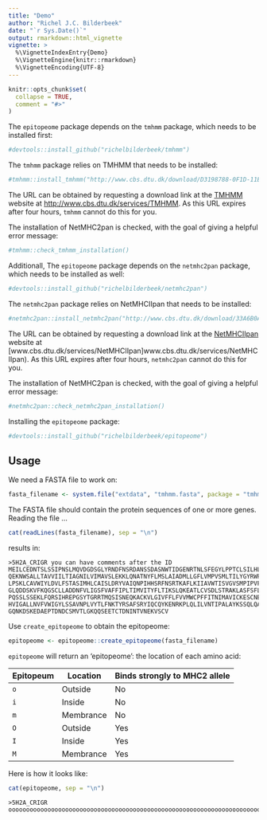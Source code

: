 ```yaml
---
title: "Demo"
author: "Richel J.C. Bilderbeek"
date: "`r Sys.Date()`"
output: rmarkdown::html_vignette
vignette: >
  %\VignetteIndexEntry{Demo}
  %\VignetteEngine{knitr::rmarkdown}
  %\VignetteEncoding{UTF-8}
---
```


```r
knitr::opts_chunk$set(
  collapse = TRUE,
  comment = "#>"
)
```


The `epitopeome` package depends on the `tmhmm` package, which needs
to be installed first:

```r
#devtools::install_github("richelbilderbeek/tmhmm")
```

The `tmhmm` package relies on TMHMM that needs to be installed:

```r
#tmhmm::install_tmhmm("http://www.cbs.dtu.dk/download/D3198788-0F1D-11E9-883C-84B3B9CD16B5/")
```

The URL can be obtained by requesting a download link at 
the [TMHMM](http://www.cbs.dtu.dk/services/TMHMM) website 
at [http://www.cbs.dtu.dk/services/TMHMM](http://www.cbs.dtu.dk/services/TMHMM).
As this URL expires after four hours, `tmhmm` cannot do this for you.

The installation of NetMHC2pan is checked, with the goal of giving
a helpful error message:

```r
#tmhmm::check_tmhmm_installation()
```

Additionall, The `epitopeome` package depends on the `netmhc2pan` package, which needs
to be installed as well:

```r
#devtools::install_github("richelbilderbeek/netmhc2pan")
```

The `netmhc2pan` package relies on NetMHCIIpan that needs to be installed:

```r
#netmhc2pan::install_netmhc2pan("http://www.cbs.dtu.dk/download/33A6B0AC-0F2E-11E9-B4D1-8ABCB9CD16B5/")
```

The URL can be obtained by requesting a download link at
the [NetMHCIIpan](www.cbs.dtu.dk/services/NetMHCIIpan) website 
at [www.cbs.dtu.dk/services/NetMHCIIpan]www.cbs.dtu.dk/services/NetMHCIIpan).
As this URL expires after four hours, `netmhc2pan` cannot do this for you.

The installation of NetMHC2pan is checked, with the goal of giving
a helpful error message:

```r
#netmhc2pan::check_netmhc2pan_installation()
```

Installing the `epitopeome` package:

```r
#devtools::install_github("richelbilderbeek/epitopeome")
```

## Usage

We need a FASTA file to work on:

```r
fasta_filename <- system.file("extdata", "tmhmm.fasta", package = "tmhmm")
```

The FASTA file should contain the protein sequences of one or more
genes. Reading the file ...

```r
cat(readLines(fasta_filename), sep = "\n")
```

results in:

```
>5H2A_CRIGR you can have comments after the ID
MEILCEDNTSLSSIPNSLMQVDGDSGLYRNDFNSRDANSSDASNWTIDGENRTNLSFEGYLPPTCLSILHL
QEKNWSALLTAVVIILTIAGNILVIMAVSLEKKLQNATNYFLMSLAIADMLLGFLVMPVSMLTILYGYRWP
LPSKLCAVWIYLDVLFSTASIMHLCAISLDRYVAIQNPIHHSRFNSRTKAFLKIIAVWTISVGVSMPIPVF
GLQDDSKVFKQGSCLLADDNFVLIGSFVAFFIPLTIMVITYFLTIKSLQKEATLCVSDLSTRAKLASFSFL
PQSSLSSEKLFQRSIHREPGSYTGRRTMQSISNEQKACKVLGIVFFLFVVMWCPFFITNIMAVICKESCNE
HVIGALLNVFVWIGYLSSAVNPLVYTLFNKTYRSAFSRYIQCQYKENRKPLQLILVNTIPALAYKSSQLQA
GQNKDSKEDAEPTDNDCSMVTLGKQQSEETCTDNINTVNEKVSCV
```

Use `create_epitopeome` to obtain the epitopeome:

```r
epitopeome <- epitopeome::create_epitopeome(fasta_filename)
```

`epitopeome` will return an 'epitopeome': the location
of each amino acid:

Epitopeum|Location |Binds strongly to MHC2 allele 
---------|---------|-----------------------------
`o`      |Outside  |No
`i`      |Inside   |No
`m`      |Membrance|No
`O`      |Outside  |Yes
`I`      |Inside   |Yes
`M`      |Membrance|Yes

Here is how it looks like:

```r
cat(epitopeome, sep = "\n")
```

```
>5H2A_CRIGR
oooooooooooooooooooooooooooooooooooooooooooooooooooooooooooooooooooooooooooommmmmmmmmmmmmmmmmmmmmmmiiiiiiiIIIIIMMMMMMMMMMMMMMMMMMMMMMMOOOOoooooooooommmmmmmmmmmmmmmmmmmmMMMIIIIIIIIIIIIIIIIiiiimmmmmmmmmmmmmmmmmmmmmmmooooooooooooooooooommmmmmmmmmmmmmmMMMMMMMMIIIIIIIIIIIIiiiiiiiIIIIIIIIIIIIIIIIIIIIIiiiiiiiiiiiiiiiiiiiiiiiiiiiimmmmmmmmmmmmmmmmmmmmmmmooooooooommmmmmmMMMMMMMMMMMMMMMMIIIIIIIIIIIIIIIIIIIIIiiIIIIIIIIIIIIIIIIIIIIiiiiiiiiiiiiiiiiiiiiiiiiiiiiiiiiiiiiiiiiiiiiiiiii
```


